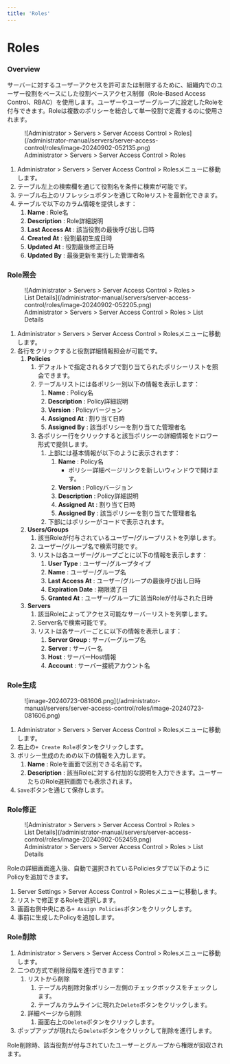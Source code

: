 ```yaml
---
title: 'Roles'
---
```



# Roles

### Overview

サーバーに対するユーザーアクセスを許可または制限するために、組織内でのユーザー役割をベースにした役割ベースアクセス制御（Role-Based Access Control、RBAC）を使用します。ユーザーやユーザーグループに設定したRoleを付与できます。Roleは複数のポリシーを総合して単一役割で定義するのに使用されます。

<figure data-layout="center" data-align="center">
![Administrator &gt; Servers &gt; Server Access Control &gt; Roles](/administrator-manual/servers/server-access-control/roles/image-20240902-052135.png)
<figcaption>
Administrator &gt; Servers &gt; Server Access Control &gt; Roles
</figcaption>
</figure>

1. Administrator &gt; Servers &gt; Server Access Control &gt; Rolesメニューに移動します。
2. テーブル左上の検索欄を通じて役割名を条件に検索が可能です。
3. テーブル右上のリフレッシュボタンを通じてRoleリストを最新化できます。
4. テーブルで以下のカラム情報を提供します：
    1.  **Name**  : Role名
    2.  **Description**  : Role詳細説明
    3.  **Last Access At**  : 該当役割の最後呼び出し日時
    4.  **Created At**  : 役割最初生成日時
    5.  **Updated At** : 役割最後修正日時
    6.  **Updated By**  : 最後更新を実行した管理者名


### Role照会

<figure data-layout="center" data-align="center">
![Administrator &gt; Servers &gt; Server Access Control &gt; Roles &gt; List Details](/administrator-manual/servers/server-access-control/roles/image-20240902-052205.png)
<figcaption>
Administrator &gt; Servers &gt; Server Access Control &gt; Roles &gt; List Details
</figcaption>
</figure>

1. Administrator &gt; Servers &gt; Server Access Control &gt; Rolesメニューに移動します。
2. 各行をクリックすると役割詳細情報照会が可能です。
    1.  **Policies** 
        1. デフォルトで指定されるタブで割り当てられたポリシーリストを照会できます。
        2. テーブルリストには各ポリシー別以下の情報を表示します：
            1.  **Name**  : Policy名
            2.  **Description**  : Policy詳細説明
            3.  **Version**  : Policyバージョン
            4.  **Assigned At**  : 割り当て日時
            5.  **Assigned By**  : 該当ポリシーを割り当てた管理者名
        3. 各ポリシー行をクリックすると該当ポリシーの詳細情報をドロワー形式で提供します。
            1. 上部には基本情報が以下のように表示されます：
                1.  **Name**  : Policy名
                    * ポリシー詳細ページリンクを新しいウィンドウで開けます。
                2.  **Version**  : Policyバージョン
                3.  **Description**  : Policy詳細説明
                4.  **Assigned**   **At**  : 割り当て日時
                5.  **Assigned By**  : 該当ポリシーを割り当てた管理者名
            2. 下部にはポリシーがコードで表示されます。
    2.  **Users/Groups** 
        1. 該当Roleが付与されているユーザー/グループリストを列挙します。
        2. ユーザー/グループ名で検索可能です。
        3. リストは各ユーザー/グループごとに以下の情報を表示します：
            1.  **User Type**  : ユーザー/グループタイプ
            2.  **Name**  : ユーザー/グループ名
            3.  **Last Access At**  : ユーザー/グループの最後呼び出し日時
            4.  **Expiration Date**  : 期限満了日
            5.  **Granted At**  : ユーザー/グループに該当Roleが付与された日時
    3.  **Servers** 
        1. 該当Roleによってアクセス可能なサーバーリストを列挙します。
        2. Server名で検索可能です。
        3. リストは各サーバーごとに以下の情報を表示します：
            1.  **Server Group**  : サーバーグループ名
            2.  **Server**  : サーバー名
            3.  **Host**  : サーバーHost情報
            4.  **Account**  : サーバー接続アカウント名

### Role生成

<figure data-layout="center" data-align="center">
![image-20240723-081606.png](/administrator-manual/servers/server-access-control/roles/image-20240723-081606.png)
</figure>

1. Administrator &gt; Servers &gt; Server Access Control &gt; Rolesメニューに移動します。
2. 右上の`+ Create Role`ボタンをクリックします。
3. ポリシー生成のための以下の情報を入力します。
    1.  **Name** : Roleを画面で区別できる名前です。
    2.  **Description** : 該当Roleに対する付加的な説明を入力できます。ユーザーたちのRole選択画面でも表示されます。
4. `Save`ボタンを通じて保存します。


### Role修正

<figure data-layout="center" data-align="center">
![Administrator &gt; Servers &gt; Server Access Control &gt; Roles &gt; List Details](/administrator-manual/servers/server-access-control/roles/image-20240902-052459.png)
<figcaption>
Administrator &gt; Servers &gt; Server Access Control &gt; Roles &gt; List Details
</figcaption>
</figure>

Roleの詳細画面進入後、自動で選択されているPoliciesタブで以下のようにPolicyを追加できます。

1. Server Settings &gt; Server Access Control &gt; Rolesメニューに移動します。
2. リストで修正するRoleを選択します。
3. 画面右側中央にある`+ Assign Policies`ボタンをクリックします。
4. 事前に生成したPolicyを追加します。


### Role削除

1. Administrator &gt; Servers &gt; Server Access Control &gt; Rolesメニューに移動します。
2. 二つの方式で削除段階を進行できます：
    1. リストから削除
        1. テーブル内削除対象ポリシー左側のチェックボックスをチェックします。
        2. テーブルカラムラインに現れた`Delete`ボタンをクリックします。
    2. 詳細ページから削除
        1. 画面右上の`Delete`ボタンをクリックします。
3. ポップアップが現れたら`Delete`ボタンをクリックして削除を進行します。

<Callout type="important">
Role削除時、該当役割が付与されていたユーザーとグループから権限が回収されます。
</Callout>
